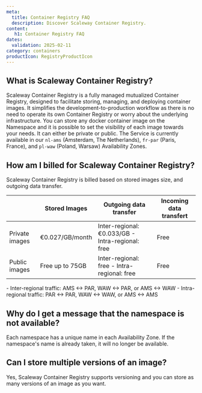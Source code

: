 ```yaml
---
meta:
  title: Container Registry FAQ
  description: Discover Scaleway Container Registry.
content:
   h1: Container Registry FAQ
dates:
  validation: 2025-02-11
category: containers
productIcon: RegistryProductIcon
---
```


## What is Scaleway Container Registry?

Scaleway Container Registry is a fully managed mutualized Container Registry, designed to facilitate storing, managing, and deploying container images. It simplifies the development-to-production workflow as there is no need to operate its own Container Registry or worry about the underlying infrastructure.
You can store any docker container image on the Namespace and it is possible to set the visibility of each image towards your needs. It can either be private or public.
The Service is currently available in our `nl-ams` (Amsterdam, The Netherlands), `fr-par` (Paris, France), and `pl-waw` (Poland, Warsaw) Availability Zones.

## How am I billed for Scaleway Container Registry?

Scaleway Container Registry is billed based on stored images size, and outgoing data transfer.

|                | Stored Images   | Outgoing data transfer                           | Incoming data transfert |
|----------------|-----------------|--------------------------------------------------|-------------------------|
| Private images | €0.027/GB/month | Inter-regional: €0.033/GB - Intra-regional: free | Free                    |
| Public images  | Free up to 75GB | Inter-regional: free - Intra-regional: free      | Free                    |

<Message type="note">
- Inter-regional traffic: AMS ↔ PAR, WAW ↔ PAR, or AMS ↔ WAW
- Intra-regional traffic: PAR ↔ PAR, WAW ↔ WAW, or AMS ↔ AMS
</Message>

## Why do I get a message that the namespace is not available?

Each namespace has a unique name in each Availability Zone. If the namespace's name is already taken, it will no longer be available.

## Can I store multiple versions of an image?

Yes, Scaleway Container Registry supports versioning and you can store as many versions of an image as you want.